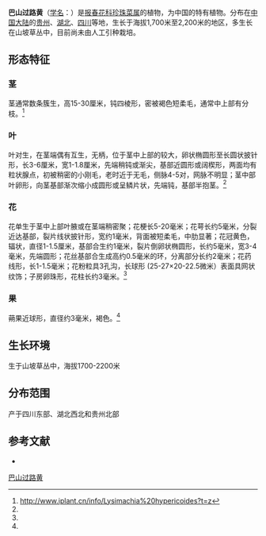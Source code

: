 {{Speciesbox
| name = 巴山过路黄
| status = 
| status_system = 
| image =
| genus = Lysimachia
| species = hypericoides
| authority = Hemsl.
}}

'''巴山过路黄'''（[[学名|学名]]：{{lang|la|''Lysimachia hypericoides''}}）是[[报春花科|报春花科]][[珍珠菜属|珍珠菜属]]的植物，为中国的特有植物。分布在[[中国大陆|中国大陆]]的[[贵州|贵州]]、[[湖北|湖北]]、[[四川|四川]]等地，生长于海拔1,700米至2,200米的地区，多生长在山坡草丛中，目前尚未由人工引种栽培。<br>
 
== 形态特征 ==
=== 茎 ===
茎通常数条簇生，高15-30厘米，钝四棱形，密被褐色短柔毛，通常中上部有分枝。<ref name="#1">http://www.iplant.cn/info/Lysimachia%20hypericoides?t=z</ref>
===叶 ===
叶对生，在茎端偶有互生，无柄，位于茎中上部的较大，卵状椭圆形至长圆状披针形，长3-6厘米，宽1-1.8厘米，先端稍钝或渐尖，基部近圆形或阔楔形，两面均有粒状腺点，初被稍密的小刚毛，老时近于无毛，侧脉4-5对，网脉不明显；茎中部叶卵形，向茎基部渐次缩小成圆形或呈鳞片状，先端钝，基部半抱茎。<ref name="#1"/>
=== 花 ===
花单生于茎中上部叶腋或在茎端稍密聚；花梗长5-20毫米；花萼长约5毫米，分裂近达基部，裂片线状披针形，宽约1毫米，背面被短柔毛，中肋显著；花冠黄色，辐状，直径1-1.5厘米，基部合生约1毫米，裂片倒卵状椭圆形，长约5毫米，宽3-4毫米，先端圆形；花丝基部合生成高约0.5毫米的环，分离部分长约2毫米；花药线形，长1-1.5毫米；花粉粒具3孔沟，长球形 (25-27×20-22.5微米）表面具网状纹饰；子房卵珠形，花柱长约3毫米。<ref name="#1"/>
=== 果 ===
蒴果近球形，直径约3毫米，褐色。<ref name="#1"/>
== 生长环境 ==
生于山坡草丛中，海拔1700-2200米
== 分布范围 ==
产于四川东部、湖北西北和贵州北部

== 参考文献 ==
<div class="references-small">
* {{cite web| url =http://www.bioinfo.cn/db05/KmzwSpecies.php?action=view&id=17581| title =巴山过路黄| work =《中国高等植物数据库全库》| publisher =中国科学院微生物研究所| author =昆明植物研究所| accessdate =2009-02-25| deadurl =yes| archiveurl =https://web.archive.org/web/20160305005247/http://www.bioinfo.cn/db05/KmzwSpecies.php?action=view&id=17581| archivedate =2016-03-05}}
</div>
{{Taxonbar|from=Q11058879}}

[[Category:珍珠菜属|巴山过路黄]]


{{植物小作品}}